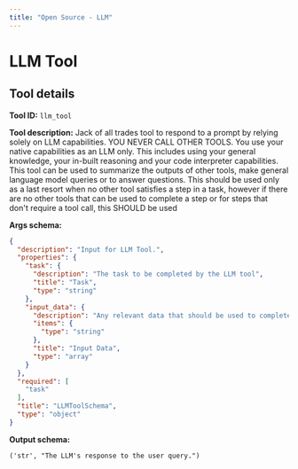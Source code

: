 ```yaml
---
title: "Open Source - LLM"
---
```

<!-- WARNING: This file is auto-generated by generate_tool_docs.py. Do not edit manually. -->


# LLM Tool

<Intro />

## Tool details
**Tool ID:** `llm_tool`

**Tool description:** Jack of all trades tool to respond to a prompt by relying solely on LLM capabilities. YOU NEVER CALL OTHER TOOLS. You use your native capabilities as an LLM only. This includes using your general knowledge, your in-built reasoning and your code interpreter capabilities. This tool can be used to summarize the outputs of other tools, make general language model queries or to answer questions. This should be used only as a last resort when no other tool satisfies a step in a task, however if there are no other tools that can be used to complete a step or for steps that don't require a tool call, this SHOULD be used

**Args schema:**
```json
{
  "description": "Input for LLM Tool.",
  "properties": {
    "task": {
      "description": "The task to be completed by the LLM tool",
      "title": "Task",
      "type": "string"
    },
    "input_data": {
      "description": "Any relevant data that should be used to complete the task. Important: This should include all relevant data in their entirety, from the first to the last character (i.e. NOT a summary).",
      "items": {
        "type": "string"
      },
      "title": "Input Data",
      "type": "array"
    }
  },
  "required": [
    "task"
  ],
  "title": "LLMToolSchema",
  "type": "object"
}
```

**Output schema:**
```
('str', "The LLM's response to the user query.")
```
